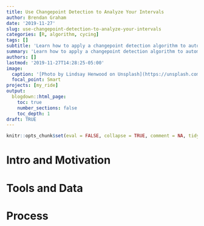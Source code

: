 ```yaml
---
title: Use Changepoint Detection to Analyze Your Intervals
author: Brendan Graham
date: '2019-11-27'
slug: use-changepoint-detection-to-analyze-your-intervals
categories: [R, algorithm, cycing]
tags: []
subtitle: 'Learn how to apply a changepoint detection algorithm to automatically identify changes in a process'
summary: 'Learn how to apply a changepoint detection algorithm to automatically identify changes in a process'
authors: []
lastmod: '2019-11-27T14:28:25-05:00'
image:
  caption: '[Photo by Lindsay Henwood on Unsplash](https://unsplash.com/photos/7_kRuX1hSXM)'
  focal_point: Smart
projects: [my_ride]
output:
  blogdown::html_page:
    toc: true
    number_sections: false
    toc_depth: 1
draft: TRUE
---
```


```r
knitr::opts_chunk$set(eval = FALSE, collapse = TRUE, comment = NA, tidy = FALSE)
```

# Intro and Motivation

# Tools and Data

# Process
